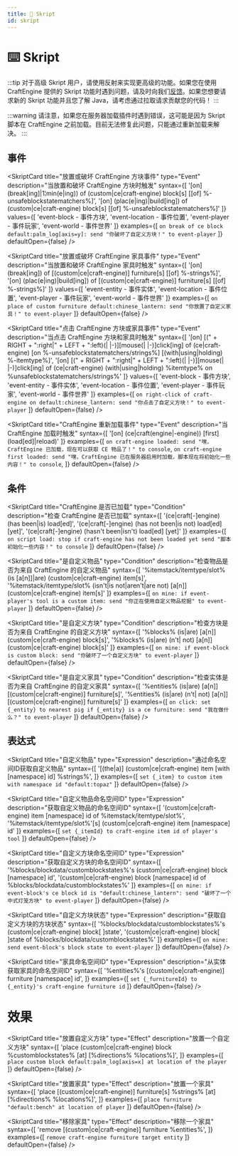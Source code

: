 ```yaml
---
title: 🔮 Skript
id: skript
---
```



# ⌨️ Skript

:::tip
对于高级 Skript 用户，请使用反射来实现更高级的功能。如果您在使用 CraftEngine 提供的 Skript 功能时遇到问题，请及时向我们[反馈](https://github.com/Xiao-MoMi/craft-engine/issues/new)。如果您想要请求新的 Skript 功能并且您了解 Java，请考虑通过拉取请求贡献您的代码！
:::

:::warning
请注意，如果您在服务器加载插件时遇到错误，这可能是因为 Skript 脚本在 CraftEngine 之前加载。目前无法修复此问题，只能通过重新加载来解决。
:::

## 事件

<SkriptCard
  title="放置或破坏 CraftEngine 方块事件"
  type="Event"
  description="当放置和破坏 CraftEngine 方块时触发"
  syntax={[
    '[on] (break[ing]|1¦min(e|ing)) of (custom|ce|craft-engine) block[s] [[of] %-unsafeblockstatematchers%]',
    '[on] (plac(e|ing)|build[ing]) of (custom|ce|craft-engine) block[s] [[of] %-unsafeblockstatematchers%]'
  ]}
  values={[
    'event-block - 事件方块',
    'event-location - 事件位置',
    'event-player - 事件玩家',
    'event-world - 事件世界'
  ]}
  examples={[
    `on break of ce block default:palm_log[axis=y]:
      send "你破坏了自定义方块！" to event-player`
  ]}
  defaultOpen={false}
/>

<SkriptCard
  title="放置或破坏 CraftEngine 家具事件"
  type="Event"
  description="当放置和破坏 CraftEngine 家具时触发"
  syntax={[
    '[on] (break[ing]) of [(custom|ce|craft-engine)] furniture[s] [[of] %-strings%]',
    '[on] (plac(e|ing)|build[ing]) of [(custom|ce|craft-engine)] furniture[s] [[of] %-strings%]'
  ]}
  values={[
    'event-entity - 事件实体',
    'event-location - 事件位置',
    'event-player - 事件玩家',
    'event-world - 事件世界'
  ]}
  examples={[
    `on place of custom furniture default:chinese_lantern:
      send "你放置了自定义家具！" to event-player`
  ]}
  defaultOpen={false}
/>

<SkriptCard
  title="点击 CraftEngine 方块或家具事件"
  type="Event"
  description="当点击 CraftEngine 方块和家具时触发"
  syntax={[
    '[on] [(" + RIGHT + ":right|" + LEFT + ":left)(| |-)][mouse(| |-)]click[ing] of (ce|craft-engine) [on %-unsafeblockstatematchers/strings%] [(with|using|holding) %-itemtype%]',
    '[on] [(" + RIGHT + ":right|" + LEFT + ":left)(| |-)][mouse(| |-)]click[ing] of (ce|craft-engine) (with|using|holding) %itemtype% on %unsafeblockstatematchers/strings%'
  ]}
  values={[
    'event-block - 事件方块',
    'event-entity - 事件实体',
    'event-location - 事件位置',
    'event-player - 事件玩家',
    'event-world - 事件世界'
  ]}
  examples={[
    `on right-click of craft-engine on default:chinese_lantern:
       send "你点击了自定义方块！" to event-player`
  ]}
  defaultOpen={false}
/>

<SkriptCard
  title="CraftEngine 重新加载事件"
  type="Event"
  description="当 CraftEngine 加载时触发"
  syntax={[
    '[on] (ce|craft(engine|-engine)) [first] (load[ed]|reload)'
  ]}
  examples={[
    `on craft-engine loaded:
      send "嘿，CraftEngine 已加载，现在可以获取 CE 物品了！" to console`,
    `on craft-engine first loaded:
      send "嘿，CraftEngine 已在服务器启用时加载，脚本现在将初始化一些内容！" to console`,
  ]}
  defaultOpen={false}
/>

## 条件

<SkriptCard
  title="CraftEngine 是否已加载"
  type="Condition"
  description="检查 CraftEngine 是否已加载"
  syntax={[
    '(ce|craft[-]engine) (has been|is) load[ed]',
    '(ce|craft[-]engine) (has not been|is not) load[ed] [yet]',
    '(ce|craft[-]engine) (hasn\'t been|isn\'t) load[ed] [yet]'
  ]}
  examples={[
    `on script load:
      stop if craft-engine has not been loaded yet
      send "脚本初始化一些内容！" to console`
  ]}
  defaultOpen={false}
/>

<SkriptCard
  title="是自定义物品"
  type="Condition"
  description="检查物品是否为来自 CraftEngine 的自定义物品"
  syntax={[
    '%itemstack/itemtype/slot% (is [a[n]]|are) (custom|ce|craft-engine) item[s]',
    '%itemstack/itemtype/slot% (isn\'t|is not|aren\'t|are not) [a[n]] (custom|ce|craft-engine) item[s]'
  ]}
  examples={[
    `on mine:
      if event-player's tool is a custom item:
        send "你正在使用自定义物品挖掘" to event-player`
  ]}
  defaultOpen={false}
/>

<SkriptCard
  title="是自定义方块"
  type="Condition"
  description="检查方块是否为来自 CraftEngine 的自定义方块"
  syntax={[
    '%blocks% (is|are) [a[n]] (custom|ce|craft-engine) block[s]',
    '%blocks% (is|are) (n\'t| not) [a[n]] (custom|ce|craft-engine) block[s]'
  ]}
  examples={[
    `on mine:
      if event-block is custom block:
        send "你破坏了一个自定义方块" to event-player`
  ]}
  defaultOpen={false}
/>

<SkriptCard
  title="是自定义家具"
  type="Condition"
  description="检查实体是否为来自 CraftEngine 的自定义家具"
  syntax={[
    '%entities% (is|are) [a[n]] [(custom|ce|craft-engine)] furniture[s]',
    '%entities% (is|are) (n\'t| not) [a[n]] [(custom|ce|craft-engine)] furniture[s]'
  ]}
  examples={[
    `on click:
      set {_entity} to nearest pig
      if {_entity} is a ce furniture:
        send "我在做什么？" to event-player`
  ]}
  defaultOpen={false}
/>

## 表达式

<SkriptCard
  title="自定义物品"
  type="Expression"
  description="通过命名空间ID获取自定义物品"
  syntax={[
    '[(the|a)] (custom|ce|craft-engine) item [with [namespace] id] %strings%',
  ]}
  examples={[
    `set {_item} to custom item with namespace id "default:topaz"`
  ]}
  defaultOpen={false}
/>

<SkriptCard
  title="自定义物品命名空间ID"
  type="Expression"
  description="获取自定义物品的命名空间ID"
  syntax={[
    '(custom|ce|craft-engine) item [namespace] id of %itemstack/itemtype/slot%',
    '%itemstack/itemtype/slot%\'[s] (custom|ce|craft-engine) item [namespace] id'
  ]}
  examples={[
    `set {_itemId} to craft-engine item id of player's tool`
  ]}
  defaultOpen={false}
/>

<SkriptCard
  title="自定义方块命名空间ID"
  type="Expression"
  description="获取自定义方块的命名空间ID"
  syntax={[
    '%blocks/blockdata/customblockstates%\'s (custom|ce|craft-engine) block [namespace] id',
    '(custom|ce|craft-engine) block [namespace] id of %blocks/blockdata/customblockstates%'
  ]}
  examples={[
    `on mine:
      if event-block's ce block id is "default:chinese_lantern":
        send "破坏了一个中式灯笼方块" to event-player`
  ]}
  defaultOpen={false}
/>

<SkriptCard
  title="自定义方块状态"
  type="Expression"
  description="获取自定义方块的方块状态"
  syntax={[
    '%blocks/blockdata/customblockstates%\'s (custom|ce|craft-engine) block[ ]state',
    '(custom|ce|craft-engine) block[ ]state of %blocks/blockdata/customblockstates%'
  ]}
  examples={[
    `on mine:
      send event-block's block state to event-player`
  ]}
  defaultOpen={false}
/>

<SkriptCard
  title="家具命名空间ID"
  type="Expression"
  description="从实体获取家具的命名空间ID"
  syntax={[
    '%entities%\'s [(custom|ce|craft-engine)] furniture [namespace] id',
  ]}
  examples={[
    `set {_furnitureId} to {_entity}'s craft-engine furniture id`
  ]}
  defaultOpen={false}
/>

# 效果

<SkriptCard
  title="放置自定义方块"
  type="Effect"
  description="放置一个自定义方块"
  syntax={[
    'place (custom|ce|craft-engine) block %customblockstates% [at] [%directions% %locations%]',
  ]}
  examples={[
    `place custom block default:palm_log[axis=x] at location of the player`
  ]}
  defaultOpen={false}
/>

<SkriptCard
  title="放置家具"
  type="Effect"
  description="放置一个家具"
  syntax={[
    'place [(custom|ce|craft-engine)] furniture[s] %strings% [at] [%directions% %locations%]',
  ]}
  examples={[
    `place furniture "default:bench" at location of player`
  ]}
  defaultOpen={false}
/>

<SkriptCard
  title="移除家具"
  type="Effect"
  description="移除一个家具"
  syntax={[
    'remove [(custom|ce|craft-engine)] furniture %entities%',
  ]}
  examples={[
    `remove craft-engine furniture target entity`
  ]}
  defaultOpen={false}
/>
